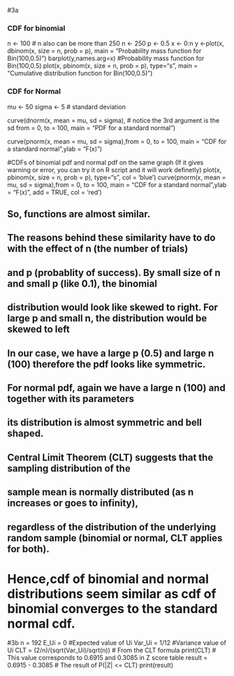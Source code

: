 #3a

### CDF for binomial
n <- 100
# n also can be more than 250
n <- 250
p <- 0.5
x <- 0:n
y <-plot(x, dbinom(x, size = n, prob = p), main = "Probability mass function for Bin(100,0.5)")
barplot(y,names.arg=x) #Probability mass function for Bin(100,0.5)
plot(x, pbinom(x, size = n, prob = p), type="s", main = "Cumulative distribution function for Bin(100,0.5)")


### CDF for Normal
mu    <- 50
sigma <- 5 # standard deviation

curve(dnorm(x, mean = mu, sd = sigma), # notice the 3rd argument is the sd
      from = 0, to = 100,
      main = "PDF for a standard normal")

curve(pnorm(x, mean = mu, sd = sigma),from = 0, to = 100, main = "CDF for a standard normal",ylab = "F(x)")


#CDFs of binomial pdf and normal pdf on the same graph (If it gives warning or error, you can try it on R script and it will work definetly)
plot(x, pbinom(x, size = n, prob = p), type="s", col = 'blue')
curve(pnorm(x, mean = mu, sd = sigma),from = 0, to = 100, main = "CDF for a standard normal",ylab = "F(x)", add = TRUE, col = 'red')

## So, functions are almost similar.
## The reasons behind these similarity have to do with the effect of n (the number of trials)
## and p (probablity of success). By small size of n and small p (like 0.1), the binomial
## distribution would look like skewed to right. For large p and small n, the distribution would be skewed to left
## In our case, we have a large p (0.5) and large n (100) therefore the pdf looks like symmetric.
## For normal pdf, again we have a large n (100) and together with its parameters
## its distribution is almost symmetric and bell shaped.  
## Central Limit Theorem (CLT) suggests that the sampling distribution of the 
## sample mean is normally distributed (as n increases or goes to infinity), 
## regardless of the distribution of the underlying random sample (binomial or normal, CLT applies for both).
# Hence,cdf of binomial and normal distributions seem similar as cdf of binomial converges to the standard normal cdf.

#3b
n = 192
E_Ui = 0 #Expected value of Ui
Var_Ui = 1/12 #Variance value of Ui
CLT = (2/n)/(sqrt(Var_Ui)/sqrt(n)) # From the CLT formula
print(CLT) # This value corresponds to 0.6915 and 0.3085 in Z score table
result = 0.6915 - 0.3085 # The result of P(|Z| <= CLT)
print(result)

